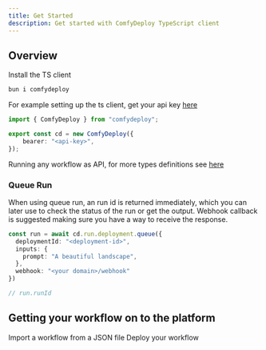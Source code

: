 ```yaml
---
title: Get Started
description: Get started with ComfyDeploy TypeScript client
---
```


## Overview

Install the TS client

```bash
bun i comfydeploy
```

For example setting up the ts client, get your api key [here](https://www.comfydeploy.com/api-keys)

```typescript client.ts
import { ComfyDeploy } from "comfydeploy";

export const cd = new ComfyDeploy({
    bearer: "<api-key>",
});
```

Running any workflow as API, for more types definitions see [here](https://api.comfydeploy.com/)

### Queue Run

When using queue run, an run id is returned immediately, which you can later use to check the status of the run or get the output.
Webhook callback is suggested making sure you have a way to receive the response.

```typescript
const run = await cd.run.deployment.queue({
  deploymentId: "<deployment-id>",
  inputs: {
    prompt: "A beautiful landscape",
  },
  webhook: "<your domain>/webhook"
})

// run.runId
```

## Getting your workflow on to the platform


<Cards>
  <Card
    title="Import Workflow"
    href="/v2/workflows/import"
  >
    Import a workflow from a JSON file
  </Card>
  <Card
    title="Deploy Workflow"
    href="/v2/deployments/create"
  >
   Deploy your workflow
  </Card>
</Cards>
